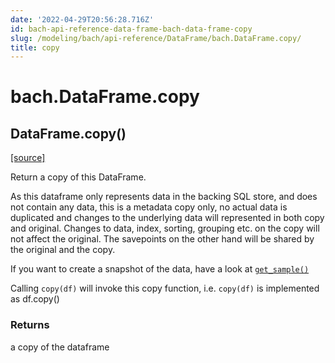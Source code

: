 ```yaml
---
date: '2022-04-29T20:56:28.716Z'
id: bach-api-reference-data-frame-bach-data-frame-copy
slug: /modeling/bach/api-reference/DataFrame/bach.DataFrame.copy/
title: copy
---
```


# bach.DataFrame.copy

<div class="method">

<h2 class="signature-class"><span class="additional-name">DataFrame.</span><span class="name">copy(</span><small class="parameter-list"></small>)</h2>


&#8203;<span class="view-source">[[source]](https://github.com/objectiv/objectiv-analytics/blob/main/bach/bach/dataframe.py)</span>

<div class="content">

Return a copy of this DataFrame.

As this dataframe only represents data in the backing SQL store, and does not contain any data,
this is a metadata copy only, no actual data is duplicated and changes to the underlying data
will represented in both copy and original.
Changes to data, index, sorting, grouping etc. on the copy will not affect the original.
The savepoints on the other hand will be shared by the original and the copy.

If you want to create a snapshot of the data, have a look at [`get_sample()`](/docs/modeling/bach/api-reference/DataFrame/bach.DataFrame.get-sample/#bach.DataFrame.get-sample)

Calling `copy(df)` will invoke this copy function, i.e. `copy(df)` is implemented as df.copy()


### Returns

a copy of the dataframe



</div>

</div>
